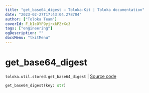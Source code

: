 ```yaml
---
title: "get_base64_digest — Toloka-Kit | Toloka documentation"
date: "2023-02-27T17:43:04.278704"
author: ["Toloka Team"]
coverId: F_bIcOYF9yjrxkPZrXc3
tags: ["engineering"]
ogDescription: ""
docsMenu: "tkitMenu"
---
```


# get_base64_digest
`toloka.util.stored.get_base64_digest` | [Source code](https://github.com/Toloka/toloka-kit/blob/v1.1.4/src/util/stored.py#L24)

```python
get_base64_digest(key: str)
```
